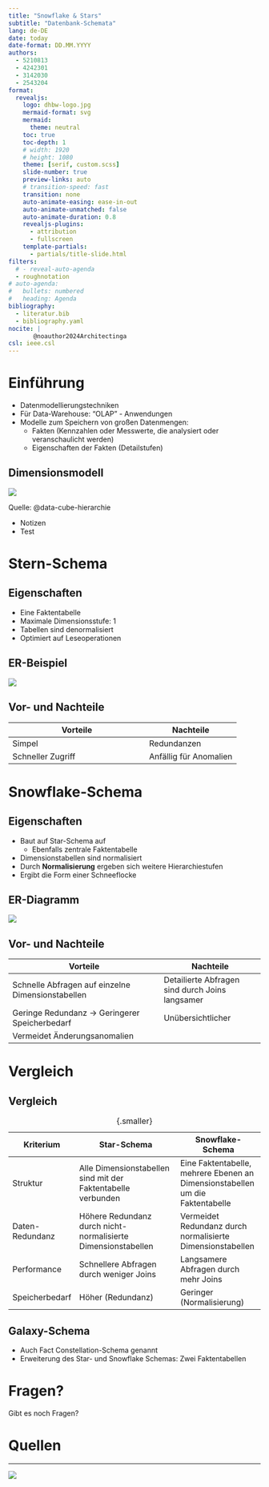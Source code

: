 ```yaml
---
title: "Snowflake & Stars"
subtitle: "Datenbank-Schemata"
lang: de-DE
date: today
date-format: DD.MM.YYYY
authors:
  - 5210813
  - 4242301
  - 3142030
  - 2543204
format:
  revealjs:
    logo: dhbw-logo.jpg
    mermaid-format: svg
    mermaid:
      theme: neutral
    toc: true
    toc-depth: 1
    # width: 1920
    # height: 1080
    theme: [serif, custom.scss]
    slide-number: true
    preview-links: auto
    # transition-speed: fast
    transition: none
    auto-animate-easing: ease-in-out
    auto-animate-unmatched: false
    auto-animate-duration: 0.8
    revealjs-plugins:
      - attribution
      - fullscreen
    template-partials: 
      - partials/title-slide.html
filters:
  # - reveal-auto-agenda
  - roughnotation
# auto-agenda:
#   bullets: numbered
#   heading: Agenda
bibliography: 
  - literatur.bib
  - bibliography.yaml
nocite: |
       @noauthor2024Architectinga
csl: ieee.csl
---
```


# Einführung

- Datenmodellierungstechniken
- Für Data-Warehouse: "OLAP" - Anwendungen
- Modelle zum Speichern von großen Datenmengen:
  - Fakten (Kennzahlen oder Messwerte, die analysiert oder veranschaulicht werden)
  - Eigenschaften der Fakten (Detailstufen)

## Dimensionsmodell {.fullscreen}

<img src="Data-Cube-mit-Hirarchie.png" >

::: {.attribution}
Quelle: @data-cube-hierarchie
:::

:::{.notes}
- Notizen
- Test
:::

# Stern-Schema

## Eigenschaften

- Eine Faktentabelle
- Maximale Dimensionsstufe: 1
- Tabellen sind denormalisiert
- Optimiert auf Leseoperationen

## ER-Beispiel

<img src="erm_star.svg" />

## Vor- und Nachteile

|Vorteile       |Nachteile|
|---------------|----------|
|<span class="text-green">Simpel</span> |<span class="text-red">Redundanzen</span>|
|<span class="text-green">Schneller Zugriff</span>| <span class="text-red">Anfällig für Anomalien</span>|

# Snowflake-Schema

## Eigenschaften

- Baut auf Star-Schema auf
  - Ebenfalls zentrale Faktentabelle
- Dimensionstabellen sind normalisiert
- Durch **Normalisierung** ergeben sich weitere Hierarchiestufen
- Ergibt die Form einer Schneeflocke

## ER-Diagramm

<img src="erm_snowflake.svg" />

## Vor- und Nachteile

|Vorteile       |Nachteile|
|---------------|----------|
|<span class="text-green">Schnelle Abfragen auf einzelne Dimensionstabellen</span> |<span class="text-red">Detailierte Abfragen sind durch Joins langsamer</span>|
|<span class="text-green">Geringe Redundanz -> Geringerer Speicherbedarf</span>| <span class="text-red">Unübersichtlicher</span>|
|<span class="text-green">Vermeidet Änderungsanomalien</span>| |

# Vergleich

## Vergleich

|Kriterium  |Star-Schema       |Snowflake-Schema|
|---|---------------|----------|
| Struktur | Alle Dimensionstabellen sind mit der Faktentabelle verbunden | Eine Faktentabelle, mehrere Ebenen an  Dimensionstabellen um die Faktentabelle |
| Daten-Redundanz | Höhere Redundanz durch nicht-normalisierte Dimensionstabellen | Vermeidet Redundanz durch normalisierte Dimensionstabellen |
| Performance | Schnellere Abfragen durch weniger Joins | Langsamere Abfragen durch mehr Joins |
| Speicherbedarf | Höher (Redundanz) | Geringer (Normalisierung) |

: {.smaller}


## Galaxy-Schema

- Auch Fact Constellation-Schema genannt
- Erweiterung des Star- und Snowflake Schemas: Zwei Faktentabellen

# Fragen?

Gibt es noch Fragen?

# Quellen

::: {#refs}
:::

---

<img src="snowflake-schema-120723_0.png">
